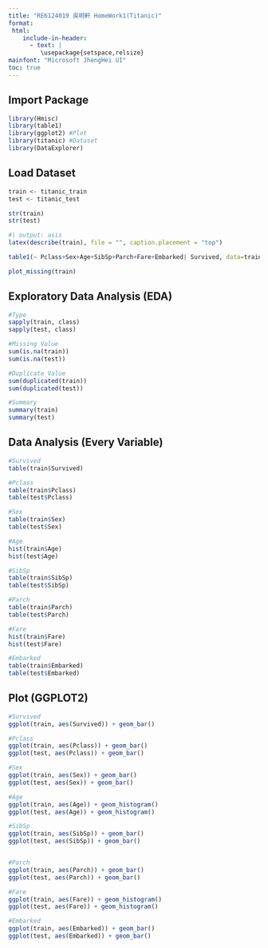 ```yaml
---
title: "RE6124019 吳明軒 HomeWork1(Titanic)"
format: 
 html:
    include-in-header:
      - text: |
         \usepackage{setspace,relsize}
mainfont: "Microsoft JhengHei UI"
toc: true
---
```


## Import Package
```r
library(Hmisc)
library(table1)
library(ggplot2) #Plot
library(titanic) #Dataset
library(DataExplorer)
```

## Load Dataset
```r
train <- titanic_train
test <- titanic_test

str(train)
str(test)
```

```r
#| output: asis
latex(describe(train), file = "", caption.placement = "top")
```

```r
table1(~ Pclass+Sex+Age+SibSp+Parch+Fare+Embarked| Survived, data=train)
```

```r
plot_missing(train)
```

## Exploratory Data Analysis (EDA)
```r

#Type
sapply(train, class)
sapply(test, class)

#Missing Value
sum(is.na(train))
sum(is.na(test))

#Duplicate Value
sum(duplicated(train))
sum(duplicated(test))

#Summary
summary(train)
summary(test)
```

## Data Analysis (Every Variable)
```r

#Survived
table(train$Survived)

#Pclass
table(train$Pclass)
table(test$Pclass)

#Sex
table(train$Sex)
table(test$Sex)

#Age
hist(train$Age)
hist(test$Age)

#SibSp
table(train$SibSp)
table(test$SibSp)

#Parch
table(train$Parch)
table(test$Parch)

#Fare
hist(train$Fare)
hist(test$Fare)

#Embarked
table(train$Embarked)
table(test$Embarked)

```

## Plot (GGPLOT2)
```r
#Survived
ggplot(train, aes(Survived)) + geom_bar()

#Pclass
ggplot(train, aes(Pclass)) + geom_bar()
ggplot(test, aes(Pclass)) + geom_bar()

#Sex
ggplot(train, aes(Sex)) + geom_bar()
ggplot(test, aes(Sex)) + geom_bar()

#Age
ggplot(train, aes(Age)) + geom_histogram()
ggplot(test, aes(Age)) + geom_histogram()

#SibSp
ggplot(train, aes(SibSp)) + geom_bar()
ggplot(test, aes(SibSp)) + geom_bar()


#Parch
ggplot(train, aes(Parch)) + geom_bar()
ggplot(test, aes(Parch)) + geom_bar()

#Fare
ggplot(train, aes(Fare)) + geom_histogram()
ggplot(test, aes(Fare)) + geom_histogram()

#Embarked
ggplot(train, aes(Embarked)) + geom_bar()
ggplot(test, aes(Embarked)) + geom_bar()

```

